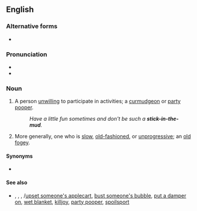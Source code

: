 {{was wotd|2008|April|2}}
==English==

===Alternative forms===
* {{l|en|stick-in-the-mud}}

===Pronunciation===
* {{IPA|/ˈstɪk.ɪn.ðəˌmʌd/|lang=en}}
* {{audio|en-us-stick in the mud.ogg|Audio (US)|lang=en}}

===Noun===
{{en-noun|head=[[stick]] [[in]] [[the]] [[mud]]|sticks in the mud|stick in the muds}}

# {{label|en|idiomatic|pejorative}} A person [[unwilling]] to participate in activities; a [[curmudgeon]] or [[party pooper]].
#: ''Have a little fun sometimes and don't be such a '''stick-in-the-mud'''.''
# {{label|en|idiomatic|pejorative}} More generally, one who is [[slow]], [[old-fashioned]], or [[unprogressive]]; an [[old fogey]].

====Synonyms====
* {{sense|person unwilling to participate}} {{l|en|party pooper}}

====See also====
* {{l|en|rain on somebody's parade}}, {{l|en|rock the boat}}, {{l|en|make waves}}, {{l|en|upset the applecart}}/[[upset someone's applecart]], [[bust someone's bubble]], [[put a damper on]], [[wet blanket]], [[killjoy]], [[party pooper]], [[spoilsport]]